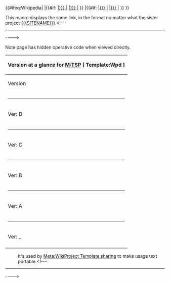 <includeonly>{{#ifeq:Wikipedia|{{SITENAME}}<!---
-----
----> |{{#if: {{{2|}}}<!---
===---->|[[ {{{LANG|}}}{{{1|}}} |{{{2|}}}]]<!---
===---->|[[ {{{LANG|}}}{{{1|}}} |{{{1|}}}]]<!---
===--->}} <!---
-----
----> |{{#if: {{{2|}}}<!---
===---->|[[W:{{{LANG|}}}{{{1|}}} |{{{2|}}}]]<!---
===---->|[[W:{{{LANG|}}}{{{1|}}} |{{{1|}}}]] <!---
===--->}} <!---
-----
---->}}</includeonly><!---
-----
----><noinclude>
;This macro displays the same link, in the format no matter what the sister project [[m:Help:Magic word |<nowiki>{{{SITENAME}}}</nowiki>]].<!---
-----
---->
;Note page has hidden operative code when viewed directly.

{| style="font-size:80%; background:#f9f9f9; border:#aaa 1px solid; font-face:monotype; width: 90%; margin: 0 auto 1em auto;"
|-bgcolor="#cedff2" align-text="center"
!colspan=4 |<center> Version at a glance for [[M:TSP]] [ Template:Wpd ]
|-bgcolor="#cedff2" align-text="center"
!Version || Origin     || Change Description || datestamp and programmer
|-
| line-height="10%" colspan="4" |<hr>
|-
|Ver: D || Meta  || Fix so is wikilinks locally, not url's consitent with similar changes to the similar macro templates. ||<small>[[User:Fabartus|<B><font color="blue">Fra</font></B>]][[User talk:Fabartus|<font color="green">nkB</font>]] 20:04, 26 March 2007 (UTC)</small>
|-
| line-height="10%" colspan="4" |<hr>
|-
|Ver: C || Meta  || Fix up this version record and ready for export ||<small>[[User:Fabartus|<B><font color="blue">Fra</font></B>]][[User talk:Fabartus|<font color="green">nkB</font>]] 23:18, 28 February 2007 (UTC) </small>
|-
| line-height="10%" colspan="4" |<hr>
|-
|Ver: B || Meta  || ({{subst:WPTSP version}) on Meta||<small>[[User:Fabartus|<B><font color="blue">Fra</font></B>]][[User talk:Fabartus|<font color="green">nkB</font>]] 22:59, 28 February 2007 (UTC)</small>
|-
| line-height="10%" colspan="4" |<hr>
|-
|Ver: A || Meta/Wikipedia||(Imp groomed version frm wp)||<small>[[User:Fabartus|<B><font color="blue">Fra</font></B>]][[User talk:Fabartus|<font color="green">nkB</font>]] 02:26, 28 February 2007 (UTC)</small>
|-
| line-height="10%" colspan="4" |<hr>
|-
|Ver: _ || Meta/Commons || (Genesis--new form ala wp:w2c, rear end now for old w2) ||<small>[[User:Fabartus|<B><font color="blue">Fra</font></B>]][[User talk:Fabartus|<font color="green">nkB</font>]] 19:36, 24 February 2007 (UTC)</small>
|-
|}


:It's used by [[M:WPTSP|Meta:WikiProject Template sharing]] to make usage text portable.<!---
-----
---->{{Wikimacro usage}}<!---
-----
----></noinclude>